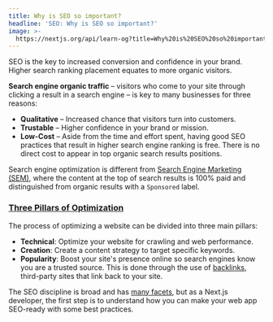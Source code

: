 ```yaml
---
title: Why is SEO so important?
headline: 'SEO: Why is SEO so important?'
image: >-
  https://nextjs.org/api/learn-og?title=Why%20is%20SEO%20so%20important?&amp;chapter=1
---
```


SEO is the key to increased conversion and confidence in your brand. Higher search ranking placement equates to more organic visitors.

**Search engine organic traffic** – visitors who come to your site through clicking a result in a search engine – is key to many businesses for three reasons:

*   **Qualitative** – Increased chance that visitors turn into customers.
*   **Trustable** – Higher confidence in your brand or mission.
*   **Low-Cost** – Aside from the time and effort spent, having good SEO practices that result in higher search engine ranking is free. There is no direct cost to appear in top organic search results positions.

Search engine optimization is different from [Search Engine Marketing (SEM)](https://learndigital.withgoogle.com/digitalgarage/course/promote-business-online/lesson/54), where the content at the top of search results is 100% paid and distinguished from organic results with a `Sponsored` label.

### [Three Pillars of Optimization](#three-pillars-of-optimization)

The process of optimizing a website can be divided into three main pillars:

*   **Technical**: Optimize your website for crawling and web performance.
*   **Creation**: Create a content strategy to target specific keywords.
*   **Popularity**: Boost your site's presence online so search engines know you are a trusted source. This is done through the use of [backlinks](https://moz.com/learn/seo/backlinks), third-party sites that link back to your site.

The SEO discipline is broad and has [many facets](https://learningseo.io/), but as a Next.js developer, the first step is to understand how you can make your web app SEO-ready with some best practices.

